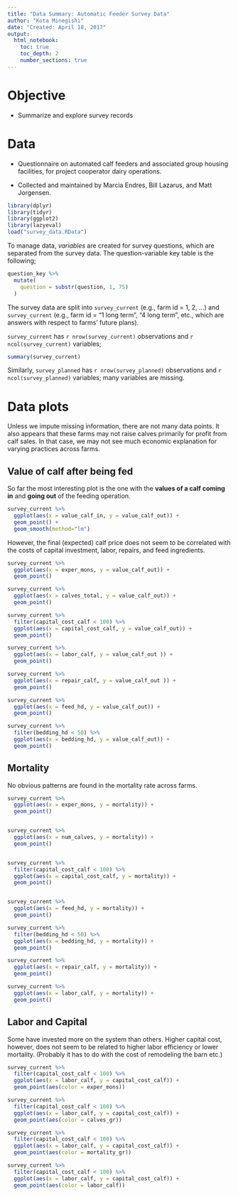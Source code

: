 ```yaml
---
title: "Data Summary: Automatic Feeder Survey Data"
author: "Kota Minegishi"
date: "Created: April 18, 2017"
output: 
  html_notebook:
    toc: true
    toc_depth: 2
    number_sections: true
---
```



<style> div.main-container { max-width: 1050px; } </style> 


# Objective

* Summarize and explore survey records

# Data 

* Questionnaire on automated calf feeders and associated group housing facilities, for project cooperator dairy operations. 

* Collected and maintained by Marcia Endres, Bill Lazarus, and Matt Jorgensen. 


```r
library(dplyr)
library(tidyr)
library(ggplot2)
library(lazyeval)
load("survey_data.RData")
```


To manage data, *variables* are created for survey questions, which are separated from the survey data. The question-variable key table is the following;   
```r
question_key %>% 
  mutate(
    question = substr(question, 1, 75)
  )
```


The survey data are split into `survey_current` (e.g., farm id = 1, 2, ...) and  `survey_current` (e.g., farm id = "1 long term", "4 long term", etc., which are answers with respect to farms' future plans). 

`survey_current` has `r nrow(survey_current)` observations and `r ncol(survey_current)` variables;
```r
summary(survey_current)
```


Similarly, `survey_planned` has `r nrow(survey_planned)` observations and `r ncol(survey_planned)` variables; many variables are missing.

 
# Data plots

Unless we impute missing information, there are not many data points. It also appears that these farms may not raise calves primarily for profit from calf sales. In that case, we may not see much economic explanation for varying practices across farms.  

## Value of calf after being fed

So far the most interesting plot is the one with the **values of a calf coming in** and **going out** of the feeding operation. 

```r
survey_current %>%
  ggplot(aes(x = value_calf_in, y = value_calf_out)) +
  geom_point() +
  geom_smooth(method="lm")
```

However, the final (expected) calf price does not seem to be correlated with the costs of capital investment, labor, repairs, and feed ingredients.  

```r
survey_current %>%
  ggplot(aes(x = exper_mons, y = value_calf_out)) +
  geom_point()

survey_current %>%
  ggplot(aes(x = calves_total, y = value_calf_out)) +
  geom_point()

survey_current %>%
  filter(capital_cost_calf < 100) %>%
  ggplot(aes(x = capital_cost_calf, y = value_calf_out)) +
  geom_point() 

survey_current %>%
  ggplot(aes(x = labor_calf, y = value_calf_out )) +
  geom_point() 

survey_current %>%
  ggplot(aes(x = repair_calf, y = value_calf_out )) +
  geom_point() 

survey_current %>%
  ggplot(aes(x = feed_hd, y = value_calf_out)) +
  geom_point() 

survey_current %>%
  filter(bedding_hd < 50) %>%
  ggplot(aes(x = bedding_hd, y = value_calf_out)) +
  geom_point() 

```

## Mortality 

No obvious patterns are found in the mortality rate across farms.

```r

survey_current %>%
  ggplot(aes(x = exper_mons, y = mortality)) +
  geom_point() 


survey_current %>%
  ggplot(aes(x = num_calves, y = mortality)) +
  geom_point() 


survey_current %>%
  filter(capital_cost_calf < 100) %>%
  ggplot(aes(x = capital_cost_calf, y = mortality)) +
  geom_point() 


survey_current %>%
  ggplot(aes(x = feed_hd, y = mortality)) +
  geom_point() 

survey_current %>%
  filter(bedding_hd < 50) %>%
  ggplot(aes(x = bedding_hd, y = mortality)) +
  geom_point() 

survey_current %>%
  ggplot(aes(x = repair_calf, y = mortality)) +
  geom_point() 

survey_current %>%
  ggplot(aes(x = labor_calf, y = mortality)) +
  geom_point() 

```


## Labor and Capital

Some have invested more on the system than others. Higher capital cost, however, does not seem to be related to higher labor efficiency or lower mortality. (Probably it has to do with the cost of remodeling the barn etc.) 

```r
survey_current %>%
  filter(capital_cost_calf < 100) %>%
  ggplot(aes(x = labor_calf, y = capital_cost_calf)) +
  geom_point(aes(color = exper_mons))

survey_current %>%
  filter(capital_cost_calf < 100) %>%
  ggplot(aes(x = labor_calf, y = capital_cost_calf)) +
  geom_point(aes(color = calves_gr))

survey_current %>%
  filter(capital_cost_calf < 100) %>%
  ggplot(aes(x = labor_calf, y = capital_cost_calf)) +
  geom_point(aes(color = mortality_gr))

survey_current %>%
  filter(capital_cost_calf < 100) %>%
  ggplot(aes(x = labor_calf, y = capital_cost_calf)) +
  geom_point(aes(color = labor_calf))
```



